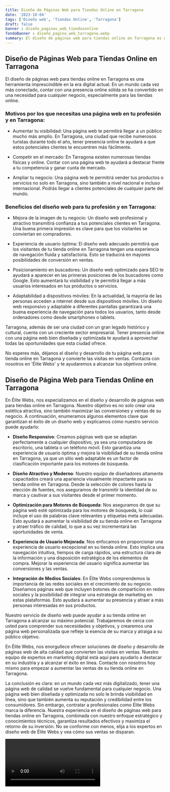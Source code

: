 ```yaml
---
title: Diseño de Páginas Web para Tiendas Online en Tarragona
date: '2023-10-04'
tags: ['Diseño web', 'Tiendas Online', 'Tarragona']
draft: false
banner : diseño_paginas_web_tiendasonline
fondoBanner : diseño_pagina_web_tarragona.webp
summary: El diseño de páginas web para tiendas online en Tarragona es una herramienta imprescindible en la era digital actual. En un mundo cada vez más conectado, contar con una presencia online sólida se ha convertido en una necesidad para cualquier negocio, especialmente para las tiendas online.
---
```


## Diseño de Páginas Web para Tiendas Online en Tarragona

El diseño de páginas web para tiendas online en Tarragona es una herramienta imprescindible en la era digital actual. En un mundo cada vez más conectado, contar con una presencia online sólida se ha convertido en una necesidad para cualquier negocio, especialmente para las tiendas online.

### Motivos por los que necesitas una página web en tu profesión y en Tarragona:

- Aumentar tu visibilidad: Una página web te permitirá llegar a un público mucho más amplio. En Tarragona, una ciudad que recibe numerosos turistas durante todo el año, tener presencia online te ayudará a que estos potenciales clientes te encuentren más fácilmente.

- Competir en el mercado: En Tarragona existen numerosas tiendas físicas y online. Contar con una página web te ayudará a destacar frente a tu competencia y ganar cuota de mercado.

- Ampliar tu negocio: Una página web te permitirá vender tus productos o servicios no solo en Tarragona, sino también a nivel nacional e incluso internacional. Podrás llegar a clientes potenciales de cualquier parte del mundo.

### Beneficios del diseño web para tu profesión y en Tarragona:

- Mejora de la imagen de tu negocio: Un diseño web profesional y atractivo transmitirá confianza a tus potenciales clientes en Tarragona. Una buena primera impresión es clave para que los visitantes se conviertan en compradores.

- Experiencia de usuario óptima: El diseño web adecuado permitirá que los visitantes de tu tienda online en Tarragona tengan una experiencia de navegación fluida y satisfactoria. Esto se traducirá en mayores posibilidades de conversión en ventas.

- Posicionamiento en buscadores: Un diseño web optimizado para SEO te ayudará a aparecer en las primeras posiciones de los buscadores como Google. Esto aumentará tu visibilidad y te permitirá llegar a más usuarios interesados en tus productos o servicios.

- Adaptabilidad a dispositivos móviles: En la actualidad, la mayoría de las personas acceden a internet desde sus dispositivos móviles. Un diseño web responsivo y adaptable a diferentes pantallas garantizará una buena experiencia de navegación para todos los usuarios, tanto desde ordenadores como desde smartphones o tablets.

Tarragona, además de ser una ciudad con un gran legado histórico y cultural, cuenta con un creciente sector empresarial. Tener presencia online con una página web bien diseñada y optimizada te ayudará a aprovechar todas las oportunidades que esta ciudad ofrece.

No esperes más, déjanos el diseño y desarrollo de tu página web para tienda online en Tarragona y convierte las visitas en ventas. Contacta con nosotros en 'Élite Webs' y te ayudaremos a alcanzar tus objetivos online.

<GifSeo />

<Cta />

## Diseño de Página Web para Tiendas Online en Tarragona

En Élite Webs, nos especializamos en el diseño y desarrollo de páginas web para tiendas online en Tarragona. Nuestro objetivo es no solo crear una estética atractiva, sino también maximizar las conversiones y ventas de su negocio. A continuación, enumeramos algunos elementos clave que garantizan el éxito de un diseño web y explicamos cómo nuestro servicio puede ayudarlo:

- **Diseño Responsivo**: Creamos páginas web que se adaptan perfectamente a cualquier dispositivo, ya sea una computadora de escritorio, una tableta o un teléfono móvil. Esto garantiza una experiencia de usuario óptima y mejora la visibilidad de su tienda online en Tarragona, ya que un sitio web adaptable es un factor de clasificación importante para los motores de búsqueda.

- **Diseño Atractivo y Moderno**: Nuestro equipo de diseñadores altamente capacitados creará una apariencia visualmente impactante para su tienda online en Tarragona. Desde la selección de colores hasta la elección de fuentes, nos aseguramos de transmitir la identidad de su marca y cautivar a sus visitantes desde el primer momento.

- **Optimización para Motores de Búsqueda**: Nos aseguramos de que su página web esté optimizada para los motores de búsqueda, lo cual incluye el uso de palabras clave relevantes y etiquetas meta adecuadas. Esto ayudará a aumentar la visibilidad de su tienda online en Tarragona y atraer tráfico de calidad, lo que a su vez incrementará las oportunidades de venta.

- **Experiencia de Usuario Mejorada**: Nos enfocamos en proporcionar una experiencia de usuario excepcional en su tienda online. Esto implica una navegación intuitiva, tiempos de carga rápidos, una estructura clara de la información y una disposición estratégica de los elementos de compra. Mejorar la experiencia del usuario significa aumentar las conversiones y las ventas.

- **Integración de Medios Sociales**: En Élite Webs comprendemos la importancia de las redes sociales en el crecimiento de su negocio. Diseñamos páginas web que incluyen botones de compartición en redes sociales y la posibilidad de integrar una estrategia de marketing en estas plataformas. Esto ayudará a aumentar su presencia y atraer a más personas interesadas en sus productos.

Nuestro servicio de diseño web puede ayudar a su tienda online en Tarragona a alcanzar su máximo potencial. Trabajaremos de cerca con usted para comprender sus necesidades y objetivos, y crearemos una página web personalizada que refleje la esencia de su marca y atraiga a su público objetivo.

En Élite Webs, nos enorgullece ofrecer soluciones de diseño y desarrollo de páginas web de alta calidad que convierten las visitas en ventas. Nuestro equipo de expertos en marketing digital está aquí para ayudarlo a destacar en su industria y a alcanzar el éxito en línea. Contacte con nosotros hoy mismo para empezar a aumentar las ventas de su tienda online en Tarragona.

La conclusión es clara: en un mundo cada vez más digitalizado, tener una página web de calidad se vuelve fundamental para cualquier negocio. Una página web bien diseñada y optimizada no solo le brinda visibilidad en línea, sino que también aumenta su reputación y credibilidad entre los consumidores. Sin embargo, contratar a profesionales como Élite Webs marca la diferencia. Nuestra experiencia en el diseño de páginas web para tiendas online en Tarragona, combinada con nuestro enfoque estratégico y conocimientos técnicos, garantiza resultados efectivos y maximiza el retorno de su inversión. No se conforme con menos, elija a los expertos en diseño web de Élite Webs y vea cómo sus ventas se disparan.

<Video />

<CtaBot job='Tiendas Online' city='Tarragona'/>

<Gmaps query='Tarragona+españa+maps' />